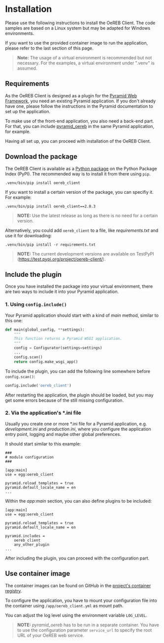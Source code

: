 
<Meta title="User Guide/Installation" />

# Installation

Please use the following instructions to install the OeREB Client. The
code samples are based on a Linux system but may be adapted for
Windows environments.

If you want to use the provided container image to run the application,
please refer to the last section of this page.

> **Note:** The usage of a virtual environment is recommended but not
necessary. For the examples, a virtual environment under ".venv" is
assumed.

## Requirements

As the OeREB Client is designed as a plugin for the
[Pyramid Web Framework](http://docs.pylonsproject.org/projects/pyramid/en/latest/),
you need an existing Pyramid application. If you don't already have one,
please follow the instructions in the Pyramid documentation to set up
the application.

To make use of the front-end application, you also need a back-end part.
For that, you can include
[pyramid_oereb](https://openoereb.github.io/pyramid_oereb/doc/) in the
same Pyramid application, for example.

Having all set up, you can proceed with installation of the OeREB
Client.

## Download the package

The OeREB Client is available as a
[Python package](https://pypi.org/project/oereb-client/) on the Python
Package Index (PyPI). The recommended way is to install it from there
using `pip`.

```console
.venv/bin/pip install oereb_client
```

If you want to install a certain version of the package, you can
specifiy it. For example:

```console
.venv/bin/pip install oereb_client==2.0.3
```

> **NOTE:** Use the latest release as long as there is no need for a
certain version.

Alternatively, you could add `oereb_client` to a file, like
*requirements.txt* and use it for downloading:

```console
.venv/bin/pip install -r requirements.txt
```

> **NOTE:** The current development versions are available on TestPyPI
(https://test.pypi.org/project/oereb-client/).

## Include the plugin

Once you have installed the package into your virtual environment, there
are two ways to include it into your Pyramid application.

### 1. Using `config.include()`

Your Pyramid application should start with a kind of *main* method,
similar to this one:

```python
def main(global_config, **settings):
    """
    This function returns a Pyramid WSGI application.
    """
    config = Configurator(settings=settings)
    ...
    config.scan()
    return config.make_wsgi_app()
```

To include the plugin, you can add the following line somewhere before
`config.scan()`:

```python
config.include('oereb_client')
```

After restarting the application, the plugin should be loaded, but you
may get some errors because of the still missing configuration.

### 2. Via the application's *.ini file

Usually you create one or more *.ini file for a Pyramid application,
e.g. *development.ini* and *production.ini*, where you configure the
application entry point, logging and maybe other global preferences.

It should start similar to this example:

```
###
# module configuration
###

[app:main]
use = egg:oereb_client

pyramid.reload_templates = true
pyramid.default_locale_name = en
...
```

Within the *app:main* section, you can also define plugins to be
included:

```
[app:main]
use = egg:oereb_client

pyramid.reload_templates = true
pyramid.default_locale_name = en

pyramid.includes =
    oereb_client
    any_other_plugin
...
```

After including the plugin, you can proceed with the configuration part.

## Use container image

The container images can be found on GitHub in the
[project's container registry](https://github.com/openoereb/oereb_client/pkgs/container/oereb_client).

To configure the application, you have to mount your configuration file into the container using
`/app/oereb_client.yml` as mount path.

You can adjust the log level using the environment variable `LOG_LEVEL`.

> **NOTE:** _pyramid_oereb_ has to be run in a separate container. You have to use the configuration
parameter `service_url` to specify the root URL of your OeREB web service.
